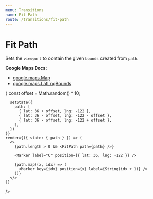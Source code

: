 ```yaml
---
menu: Transitions
name: Fit Path
route: /transitions/fit-path
---
```



# Fit Path

Sets the `viewport` to contain the given `bounds` created from `path`.

**Google Maps Docs:**

- [google.maps.Map](https://developers.google.com/maps/documentation/javascript/reference#Map)
- [google.maps.LatLngBounds](https://developers.google.com/maps/documentation/javascript/3.exp/reference#LatLngBounds)

<Playground>
  <TransitionExample
    zoom={8}
    center={{ lat: 36, lng: -122 }}
    initialState={{ path: [] }}
    onAnimateClick={({ setState }) => {
      const offset = Math.random() * 10;

      setState({
        path: [
          { lat: 36 + offset, lng: -122 },
          { lat: 36 - offset, lng: -122 - offset },
          { lat: 36 - offset, lng: -122 + offset },
        ],
      })
    }}
    render={({ state: { path } }) => (
      <>
        {path.length > 0 && <FitPath path={path} />}

        <Marker label="C" position={{ lat: 36, lng: -122 }} />

        {path.map((x, idx) => (
          <Marker key={idx} position={x} label={String(idx + 1)} />
        ))}
      </>
    )}
  />
</Playground>

<PropsTable of={FitPath} />
